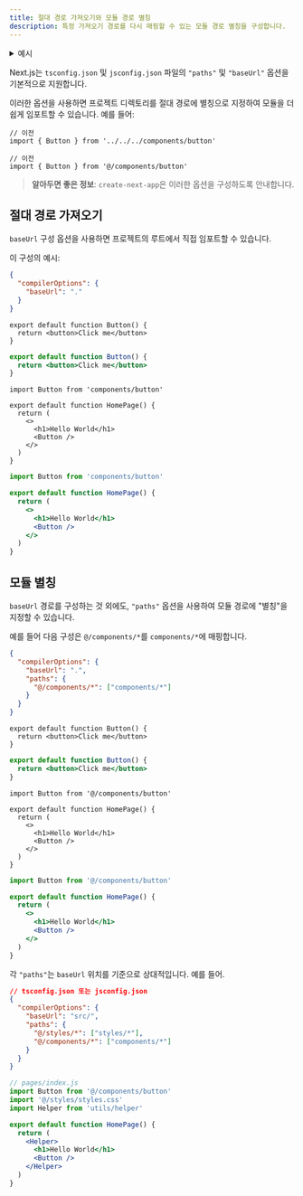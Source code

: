 ```yaml
---
title: 절대 경로 가져오기와 모듈 경로 별칭
description: 특정 가져오기 경로를 다시 매핑할 수 있는 모듈 경로 별칭을 구성합니다.
---
```


<details>
  <summary>예시</summary>

- [절대 경로 가져오기와 별칭](https://github.com/vercel/next.js/tree/canary/examples/with-absolute-imports)

</details>

Next.js는 `tsconfig.json` 및 `jsconfig.json` 파일의 `"paths"` 및 `"baseUrl"` 옵션을 기본적으로 지원합니다.

이러한 옵션을 사용하면 프로젝트 디렉토리를 절대 경로에 별칭으로 지정하여 모듈을 더 쉽게 임포트할 수 있습니다. 예를 들어:

```tsx
// 이전
import { Button } from '../../../components/button'

// 이전
import { Button } from '@/components/button'
```

> **알아두면 좋은 정보**: `create-next-app`은 이러한 옵션을 구성하도록 안내합니다.

## 절대 경로 가져오기

`baseUrl` 구성 옵션을 사용하면 프로젝트의 루트에서 직접 임포트할 수 있습니다.

이 구성의 예시:

```json filename="tsconfig.json or jsconfig.json"
{
  "compilerOptions": {
    "baseUrl": "."
  }
}
```

```tsx filename="components/button.tsx" switcher
export default function Button() {
  return <button>Click me</button>
}
```

```jsx filename="components/button.js" switcher
export default function Button() {
  return <button>Click me</button>
}
```

```tsx filename="app/page.tsx" switcher
import Button from 'components/button'

export default function HomePage() {
  return (
    <>
      <h1>Hello World</h1>
      <Button />
    </>
  )
}
```

```jsx filename="app/page.js" switcher
import Button from 'components/button'

export default function HomePage() {
  return (
    <>
      <h1>Hello World</h1>
      <Button />
    </>
  )
}
```

## 모듈 별칭

`baseUrl` 경로를 구성하는 것 외에도, `"paths"` 옵션을 사용하여 모듈 경로에 "별칭"을 지정할 수 있습니다.

예를 들어 다음 구성은 `@/components/*`를 `components/*`에 매핑합니다.

```json filename="tsconfig.json or jsconfig.json"
{
  "compilerOptions": {
    "baseUrl": ".",
    "paths": {
      "@/components/*": ["components/*"]
    }
  }
}
```

```tsx filename="components/button.tsx" switcher
export default function Button() {
  return <button>Click me</button>
}
```

```jsx filename="components/button.js" switcher
export default function Button() {
  return <button>Click me</button>
}
```

```tsx filename="app/page.tsx" switcher
import Button from '@/components/button'

export default function HomePage() {
  return (
    <>
      <h1>Hello World</h1>
      <Button />
    </>
  )
}
```

```jsx filename="app/page.js" switcher
import Button from '@/components/button'

export default function HomePage() {
  return (
    <>
      <h1>Hello World</h1>
      <Button />
    </>
  )
}
```

각 `"paths"`는 `baseUrl` 위치를 기준으로 상대적입니다. 예를 들어.

```json
// tsconfig.json 또는 jsconfig.json
{
  "compilerOptions": {
    "baseUrl": "src/",
    "paths": {
      "@/styles/*": ["styles/*"],
      "@/components/*": ["components/*"]
    }
  }
}
```

```jsx
// pages/index.js
import Button from '@/components/button'
import '@/styles/styles.css'
import Helper from 'utils/helper'

export default function HomePage() {
  return (
    <Helper>
      <h1>Hello World</h1>
      <Button />
    </Helper>
  )
}
```
